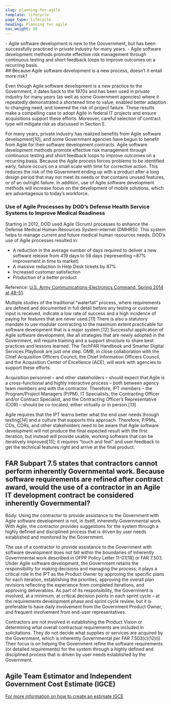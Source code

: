 ```yaml
---
slug: planning-for-agile
template: lifecycle
page_type: lifecycle
heading: Planning for agile
nav_weight: 20
---
```

<Summary>
- Agile software development is new to the Goovernment, but has been successfully practiced in private industry for many years.
- Agile software development methods promote effective risk management through continuous testing and short feedback loops to improve outcomes on a recurring basis.
</Summary>
## Because Agile software development is a new process, doesn’t it entail more risk?

Even though Agile software development is a new practice to the Government, it dates back to the 1970s and has been used in private industry for many years (as well as some Government agencies) where it repeatedly demonstrated a shortened time to value, enabled better adaption to changing need, and lowered the risk of project failure. These results make a compelling case to adopt Agile in federal IT projects and ensure acquisitions support these efforts. Moreover, careful selection of contract type will mitigate risk as discussed in Section E.

For many years, private industry has realized benefits from Agile software development[*10*], and some Government agencies have begun to benefit from Agile for their software development contracts. Agile software development methods promote effective risk management through continuous testing and short feedback loops to improve outcomes on a recurring basis. Because the Agile process forces problems to be identified early, failure occurs on a small scale with time for corrective action. This reduces the risk of the Government ending up with a product after a long design period that may not meet its needs or that contains unused features, or of an outright failure. In addition, use of Agile software development methods will increase focus on the development of mobile solutions, which are advantageous to today’s workforce.

### Use of Agile Processes by DOD’s Defense Health Service Systems to Improve Medical Readiness

Starting in 2012, DOD used Agile (Scrum) processes to enhance the Defense Medical Human Resources System-internet (DMHRSi). This system helps to manage current and future medical human resources needs. DOD’s use of Agile processes resulted in:

- A reduction in the average number of days required to deliver a new software release from 419 days to 58 days (representing ~87% improvement in time to market)
- A massive reduction in Help Desk tickets by 87%
- Increased customer satisfaction
- Production of a better product

Reference: [U.S. Army Communications-Electronics Command, Spring 2014 at 48-51](http://www.cecom.army.mil/THE-LINK/2014/spring/#50).

Multiple studies of the traditional “waterfall” process, where requirements are defined and documented in full detail before any testing or customer input is received, indicate a low rate of success and a high incidence of paying for features that are never used.[*11*] There is also a statutory mandate to use modular contracting to the maximum extent practicable for software development that is a major system.[*12*] Successful application of Agile software development, like all strategies that are newly adopted in the Government, will require training and a support structure to share best practices and lessons learned. The TechFAR Handbook and Smarter Digital Services Playbook are just one step. OMB, in close collaboration with the Chief Acquisition Officers Council, the Chief Information Officers Council, and the Acquisition Center of Excellence (ACE), will work with agencies to support these efforts.

Acquisition personnel – and other stakeholders – should expect that Agile is a cross-functional and highly interactive process – both between agency team members and with the contractor. Therefore, IPT members – the Program/Project Managers (P/PM), IT Specialists, the Contracting Officer and/or Contract Specialist, and the Contracting Officer’s Representative (COR) – should be co-located, either virtually or in person.[*13*]

Agile requires that the IPT learns better what the end user needs through testing[*14*] and a culture that supports this approach. Therefore, P/PMs, COs, CORs, and other stakeholders need to be aware that Agile software development will not produce the final expected result with the first iteration, but instead will provide usable, working software that can be iteratively improved[*15*]; it requires “touch and feel” and user feedback to get the technical features right and arrive at the final product.

## FAR Subpart 7.5 states that contractors cannot perform inherently Governmental work. Because software requirements are refined after contract award, would the use of a contractor in an Agile IT development contract be considered inherently Governmental?

Body: Using the contractor to provide assistance to the Government with Agile software development is not, in itself, inherently Governmental work. With Agile, the contractor provides suggestions for the system through a highly defined and disciplined process that is driven by user needs established and monitored by the Government.

The use of a contractor to provide assistance to the Government with software development does not fall within the boundaries of inherently Governmental work described in OFPP Policy Letter 11-01[18] or FAR 7.503. Under Agile software development, the Government retains the responsibility for making decisions and managing the process; it plays a critical role in the IPT as the Product Owner by approving the specific plans for each iteration, establishing the priorities, approving the overall plan revisions reflecting the experience from completed iterations, and approving deliverables. As part of its responsibility, the Government is involved, at a minimum, at critical decision points in each sprint cycle – at the requirements development phase and sprint cycle review, but it is preferable to have daily involvement from the Government Product Owner, and frequent involvement from end-user representatives.

Contractors are not involved in establishing the Product Vision or determining what overall contractual requirements are included in solicitations. They do not decide what supplies or services are acquired by the Government, which is inherently Governmental per FAR 7.503(c)(12)(i). Their focus is on helping the Government refine the software requirements (or detailed requirements) for the system through a highly defined and disciplined process that is driven by user needs established by the Government.

## Agile Team Estimator and Independent Government Cost Estimate (IGCE)

[For more information on how to create an estimate IGCE](/assets/Template%20IGCE%20-%20Agile%20Team%20Estimator.xlsx)

